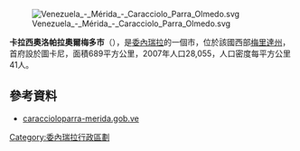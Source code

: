 [[Image:Venezuela_-_Mérida_-_Caracciolo_Parra_Olmedo.svg|right]]

'''卡拉西奧洛帕拉奧爾梅多市'''（{{lang-es|Municipio Caracciolo Parra Olmedo}}），是[[委內瑞拉|委內瑞拉]]的一個市，位於該國西部[[梅里達州|梅里達州]]，首府設於圖卡尼，面積689平方公里，2007年人口28,055，人口密度每平方公里41人。

==參考資料==
*[http://caraccioloparra-merida.gob.ve/ caraccioloparra-merida.gob.ve] {{Wayback|url=http://caraccioloparra-merida.gob.ve/ |date=20080301143813 }} {{es icon}}

{{Venezuela-geo-stub}}
[[Category:委內瑞拉行政區劃|Category:委內瑞拉行政區劃]]